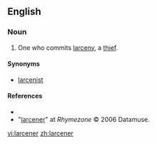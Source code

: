 ==English==

===Noun===
{{en-noun}}

#One who commits [[larceny]], a [[thief]].

====Synonyms====
*[[larcenist]]

====References====
*{{R:Dictionary.com}}
*"[http://www.rhymezone.com/r/rhyme.cgi?Word=larcener larcener]" at ''Rhymezone'' © 2006 Datamuse.

[[vi:larcener]]
[[zh:larcener]]